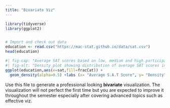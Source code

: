 ```yaml
---
title: "Bivariate Viz"
---
```



```r
library(tidyverse)
library(ggplot2)


# Import and check out data
education <- read.csv("https://mac-stat.github.io/data/sat.csv")
head(education)
```

```r
#| fig-cap: "Average SAT scores based on low, medium and high participation rate"
#| fig-alt: "Density plot showing distribution of average SAT scores in by participation rate by state. The graph shows that lower participation rate tends to increase average score likely due to only students who had studied for the exam taking it rather  than it being mandatory"
ggplot(education,aes(x=sat,fill=fracCat)) +
  geom_density(alpha=0.5) +labs (x= "Average S.A.T Score", y= "Density", title = "How does Participation Rate Effect Average SAT Scores Across School Districts?")

```
Use this file to generate a professional looking **bivariate** visualization.  The visualization will not perfect the first time but you are expected to improve it throughout the semester especially after covering advanced topics such as effective viz.
